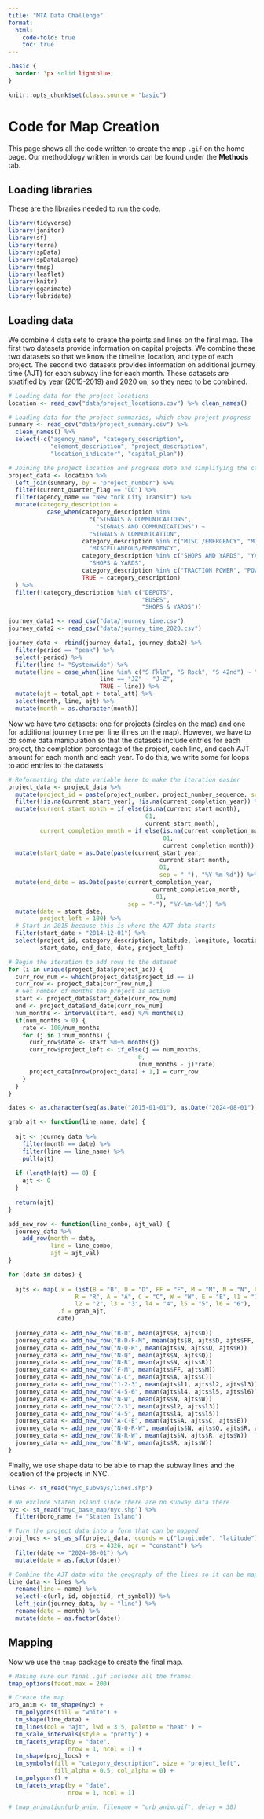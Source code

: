```yaml
---
title: "MTA Data Challenge"
format: 
  html:
    code-fold: true
    toc: true
---
```


```css
.basic {
  border: 3px solid lightblue;
}
```

```r
knitr::opts_chunk$set(class.source = "basic")
```

# Code for Map Creation

This page shows all the code written to create the map `.gif` on the home page. Our methodology written in words can be found under the **Methods** tab.

## Loading libraries

These are the libraries needed to run the code.

```r
library(tidyverse)
library(janitor)
library(sf)
library(terra)
library(spData)
library(spDataLarge)
library(tmap)
library(leaflet)
library(knitr)
library(gganimate)
library(lubridate)
```

## Loading data

We combine 4 data sets to create the points and lines on the final map. The first two datasets provide information on capital projects. We combine these two datasets so that we know the timeline, location, and type of each project. The second two datasets provides information on additional journey time (AJT) for each subway line for each month. These datasets are stratified by year (2015-2019) and 2020 on, so they need to be combined.

```r
# Loading data for the project locations
location <- read_csv("data/project_locations.csv") %>% clean_names()

# Loading data for the project summaries, which show project progress
summary <- read_csv("data/project_summary.csv") %>% 
  clean_names() %>% 
  select(-c("agency_name", "category_description", 
            "element_description", "project_description",
            "location_indicator", "capital_plan"))

# Joining the project location and progress data and simplifying the categories
project_data <- location %>% 
  left_join(summary, by = "project_number") %>% 
  filter(current_quarter_flag == "CQ") %>% 
  filter(agency_name == "New York City Transit") %>% 
  mutate(category_description = 
           case_when(category_description %in% 
                       c("SIGNALS & COMMUNICATIONS",
                         "SIGNALS AND COMMUNICATIONS") ~ 
                       "SIGNALS & COMMUNICATION",
                     category_description %in% c("MISC./EMERGENCY", "MISCELLANEOUS")  ~ 
                       "MISCELLANEOUS/EMERGENCY",
                     category_description %in% c("SHOPS AND YARDS", "YARDS") ~
                       "SHOPS & YARDS",
                     category_description %in% c("TRACTION POWER", "POWER") ~ "POWER/TRACTION POWER",
                     TRUE ~ category_description)
  ) %>% 
  filter(!category_description %in% c("DEPOTS", 
                                      "BUSES", 
                                      "SHOPS & YARDS"))

journey_data1 <- read_csv("data/journey_time.csv")
journey_data2 <- read_csv("data/journey_time_2020.csv")

journey_data <- rbind(journey_data1, journey_data2) %>% 
  filter(period == "peak") %>% 
  select(-period) %>% 
  filter(line != "Systemwide") %>% 
  mutate(line = case_when(line %in% c("S Fkln", "S Rock", "S 42nd") ~ "S",
                          line == "JZ" ~ "J-Z",
                          TRUE ~ line)) %>% 
  mutate(ajt = total_apt + total_att) %>% 
  select(month, line, ajt) %>% 
  mutate(month = as.character(month))
```

Now we have two datasets: one for projects (circles on the map) and one for additional journey time per line (lines on the map). However, we have to do some data manipulation so that the datasets include entries for each project, the completion percentage of the project, each line, and each AJT amount for each month and each year. To do this, we write some for loops to add entries to the datasets.

```r
# Reformatting the date variable here to make the iteration easier
project_data <- project_data %>% 
  mutate(project_id = paste(project_number, project_number_sequence, sep = "")) %>%
  filter(!is.na(current_start_year), !is.na(current_completion_year)) %>% 
  mutate(current_start_month = if_else(is.na(current_start_month), 
                                       01, 
                                       current_start_month),
         current_completion_month = if_else(is.na(current_completion_month),
                                            01,
                                            current_completion_month)) %>% 
  mutate(start_date = as.Date(paste(current_start_year, 
                                           current_start_month, 
                                           01,
                                           sep = "-"), "%Y-%m-%d")) %>% 
  mutate(end_date = as.Date(paste(current_completion_year, 
                                         current_completion_month, 
                                          01,
                                  sep = "-"), "%Y-%m-%d")) %>% 
  mutate(date = start_date,
         project_left = 100) %>% 
  # Start in 2015 because this is where the AJT data starts
  filter(start_date > "2014-12-01") %>% 
  select(project_id, category_description, latitude, longitude, location,
         start_date, end_date, date, project_left)

# Begin the iteration to add rows to the dataset
for (i in unique(project_data$project_id)) {
  curr_row_num <- which(project_data$project_id == i)
  curr_row <- project_data[curr_row_num,]
  # Get number of months the project is active
  start <- project_data$start_date[curr_row_num]
  end <- project_data$end_date[curr_row_num]
  num_months <- interval(start, end) %/% months(1)
  if(num_months > 0) {
    rate <- 100/num_months
    for (j in 1:num_months) {
      curr_row$date <- start %m+% months(j)
      curr_row$project_left <- if_else(j == num_months,
                                     0,
                                     (num_months - j)*rate)
      project_data[nrow(project_data) + 1,] = curr_row
    }
  }
}

dates <- as.character(seq(as.Date("2015-01-01"), as.Date("2024-08-01"), by="months"))

grab_ajt <- function(line_name, date) {
  
  ajt <- journey_data %>% 
    filter(month == date) %>% 
    filter(line == line_name) %>% 
    pull(ajt)
  
  if (length(ajt) == 0) {
    ajt <- 0
  }
  
  return(ajt)
}

add_new_row <- function(line_combo, ajt_val) {
  journey_data %>% 
    add_row(month = date,
            line = line_combo,
            ajt = ajt_val)
}

for (date in dates) {
  
  ajts <- map(.x = list(B = "B", D = "D", FF = "F", M = "M", N = "N", Q = "Q", 
                   R = "R", A = "A", C = "C", W = "W", E = "E", l1 = "1",
                   l2 = "2", l3 = "3", l4 = "4", l5 = "5", l6 = "6"), 
              .f = grab_ajt,
              date)
  
  journey_data <- add_new_row("B-D", mean(ajts$B, ajts$D))
  journey_data <- add_new_row("B-D-F-M", mean(ajts$B, ajts$D, ajts$FF, ajts$M)) 
  journey_data <- add_new_row("N-Q-R", mean(ajts$N, ajts$Q, ajts$R)) 
  journey_data <- add_new_row("N-Q", mean(ajts$N, ajts$Q)) 
  journey_data <- add_new_row("N-R", mean(ajts$N, ajts$R)) 
  journey_data <- add_new_row("F-M", mean(ajts$FF, ajts$M)) 
  journey_data <- add_new_row("A-C", mean(ajts$A, ajts$C)) 
  journey_data <- add_new_row("1-2-3", mean(ajts$l1, ajts$l2, ajts$l3)) 
  journey_data <- add_new_row("4-5-6", mean(ajts$l4, ajts$l5, ajts$l6)) 
  journey_data <- add_new_row("N-W", mean(ajts$N, ajts$W)) 
  journey_data <- add_new_row("2-3", mean(ajts$l2, ajts$l3)) 
  journey_data <- add_new_row("4-5", mean(ajts$l4, ajts$l5))
  journey_data <- add_new_row("A-C-E", mean(ajts$A, ajts$C, ajts$E)) 
  journey_data <- add_new_row("N-Q-R-W", mean(ajts$N, ajts$Q, ajts$R, ajts$W)) 
  journey_data <- add_new_row("N-R-W", mean(ajts$N, ajts$R, ajts$W))
  journey_data <- add_new_row("R-W", mean(ajts$R, ajts$W))
}
```

Finally, we use shape data to be able to map the subway lines and the location of the projects in NYC.

```r

lines <- st_read("nyc_subways/lines.shp")

# We exclude Staten Island since there are no subway data there
nyc <- st_read("nyc_base_map/nyc.shp") %>% 
  filter(boro_name != "Staten Island")

# Turn the project data into a form that can be mapped
proj_locs <- st_as_sf(project_data, coords = c("longitude", "latitude"), 
                      crs = 4326, agr = "constant") %>% 
  filter(date <= "2024-08-01") %>% 
  mutate(date = as.factor(date))

# Combine the AJT data with the geography of the lines so it can be mapped
line_data <- lines %>% 
  rename(line = name) %>% 
  select(-c(url, id, objectid, rt_symbol)) %>% 
  left_join(journey_data, by = "line") %>%
  rename(date = month) %>% 
  mutate(date = as.factor(date))
```

## Mapping

Now we use the `tmap` package to create the final map.

```r

# Making sure our final .gif includes all the frames
tmap_options(facet.max = 200)

# Create the map
urb_anim <- tm_shape(nyc) + 
  tm_polygons(fill = "white") + 
  tm_shape(line_data) +
  tm_lines(col = "ajt", lwd = 3.5, palette = "heat" ) +
  tm_scale_intervals(style = "pretty") +
  tm_facets_wrap(by = "date",
                 nrow = 1, ncol = 1) +
  tm_shape(proj_locs) + 
  tm_symbols(fill = "category_description", size = "project_left",
             fill_alpha = 0.5, col_alpha = 0) +
  tm_polygons() + 
  tm_facets_wrap(by = "date",
                 nrow = 1, ncol = 1)

# tmap_animation(urb_anim, filename = "urb_anim.gif", delay = 30)
```

